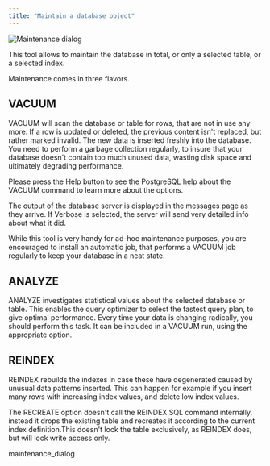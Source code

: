 ```yaml
---
title: "Maintain a database object"
---
```


<div id="maintenance" class="registered_link"></div>

![Maintenance dialog](../../images/maintenance.png)

This tool allows to maintain the database in total, or only a selected table, or a selected index.

Maintenance comes in three flavors.

## VACUUM

VACUUM will scan the database or table for rows, that are not in use any more. If a row is updated or deleted, the previous content isn't replaced, but rather marked invalid. The new data is inserted freshly into the database. You need to perform a garbage collection regularly, to insure that your database doesn't contain too much unused data, wasting disk space and ultimately degrading performance.

Please press the Help button to see the PostgreSQL help about the VACUUM command to learn more about the options.

The output of the database server is displayed in the messages page as they arrive. If Verbose is selected, the server will send very detailed info about what it did.

While this tool is very handy for ad-hoc maintenance purposes, you are encouraged to install an automatic job, that performs a VACUUM job regularly to keep your database in a neat state.

## ANALYZE

ANALYZE investigates statistical values about the selected database or table. This enables the query optimizer to select the fastest query plan, to give optimal performance. Every time your data is changing radically, you should perform this task. It can be included in a VACUUM run, using the appropriate option.

## REINDEX

REINDEX rebuilds the indexes in case these have degenerated caused by unusual data patterns inserted. This can happen for example if you insert many rows with increasing index values, and delete low index values.

The RECREATE option doesn't call the REINDEX SQL command internally, instead it drops the existing table and recreates it according to the current index definition.This doesn't lock the table exclusively, as REINDEX does, but will lock write access only.

<div class="toctree">

maintenance_dialog

</div>
